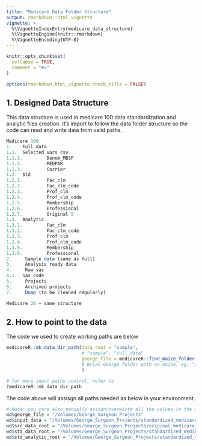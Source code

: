 ```yaml
---
title: "Medicare Data Folder Structure"
output: rmarkdown::html_vignette
vignette: >
  %\VignetteIndexEntry{medicare_data_structure}
  %\VignetteEngine{knitr::rmarkdown}
  %\VignetteEncoding{UTF-8}
---
```


```r
knitr::opts_chunk$set(
  collapse = TRUE,
  comment = "#>"
)

options(rmarkdown.html_vignette.check_title = FALSE)
```

## 1. Designed Data Structure

This data structure is used in medicare 100 data standardization and analytic files creation. It's import to follow the data folder structure so the code can read and write data from valid paths.


```r
Medicare 100
1.    Full data
1.1.  Selected vars csv
1.1.1.         Denom_MBSF
1.1.2.         MEDPAR
1.1.3.         Carrier
1.2.  Std
1.2.1.         Fac_clm
1.2.2.         Fac_clm_code
1.2.3.         Prof_clm
1.2.4.         Prof_clm_code
1.2.5.         Membership
1.2.6.         Professional
1.2.7.         Original 5
1.3.  Analytic
1.3.1.         Fac_clm
1.3.2.         Fac_clm_code
1.3.3.         Prof_clm
1.3.4.         Prof_clm_code
1.3.5.         Membership
1.3.6.         Professional
2.     Sample data (same as full)
3.     Analysis ready data
4.     Raw sas
4.1.  Sas code
5.     Projects
6.     Archived projects
7.     Dump (to be cleaned regularly)

Medicare 20 – same structure
```


## 2. How to point to the data 

The code we used to create working paths are below

```r
medicareR::mk_data_dir_path(data_root = "sample",
                            # "sample", "full_data"
                            george_file = medicareR::find_maize_folder()
                            # Brian George folder path on maize, eg. "/Volumes/George_Surgeon_Projects"))
                            )

# for more input paths control, refer to
?medicareR::mk_data_dir_path
```


The code above will assisgn all paths needed as below in your environment.

```r
# Note: you care also manually assign/overwirte all the values in the wd list as below 
wd$george_file = "/Volumes/George_Surgeon_Projects"
wd$input_data = "/Volumes/George_Surgeon_Projects/standardized_medicare_data_using_R/input/"
wd$src_data_root = "/Volumes/George_Surgeon_Projects/original_medicare_selected_vars/data/sample/"
wd$std_data_root = "/Volumes/George_Surgeon_Projects/standardized_medicare_data_using_R/std/sample/"
wd$std_analytic_root = "/Volumes/George_Surgeon_Projects/standardized_medicare_data_using_R/analytic/sample/"
```

